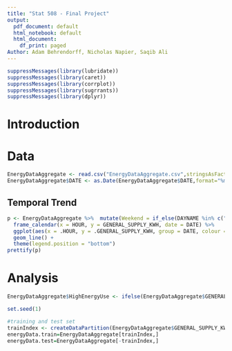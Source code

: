 ```yaml
---
title: "Stat 508 - Final Project"
output:
  pdf_document: default
  html_notebook: default
  html_document:
    df_print: paged
Author: Adam Behrendorff, Nicholas Napier, Saqib Ali
---
```



```r
suppressMessages(library(lubridate))
suppressMessages(library(caret))
suppressMessages(library(corrplot))
suppressMessages(library(sugrrants))
suppressMessages(library(dplyr))

```

# Introduction

# Data

```r
EnergyDataAggregate <- read.csv("EnergyDataAggregate.csv",stringsAsFactors = FALSE)
EnergyDataAggregate$DATE <- as.Date(EnergyDataAggregate$DATE,format="%m/%d/%Y")
```




## Temporal Trend



```r
p <- EnergyDataAggregate %>%  mutate(Weekend = if_else(DAYNAME %in% c("Saturday", "Sunday"), "Weekend", "Weekday")) %>%
  frame_calendar(x = HOUR, y = GENERAL_SUPPLY_KWH, date = DATE) %>% 
  ggplot(aes(x = .HOUR, y = .GENERAL_SUPPLY_KWH, group = DATE, colour = Weekend)) +
  geom_line() +
  theme(legend.position = "bottom")
prettify(p)
```


# Analysis

```r



EnergyDataAggregate$HighEnergyUse <- ifelse(EnergyDataAggregate$GENERAL_SUPPLY_KWH>0.5,1,0)

set.seed(1)

#training and test set
trainIndex <- createDataPartition(EnergyDataAggregate$GENERAL_SUPPLY_KWH, p = .5, list = FALSE, times = 1)
energyData.train=EnergyDataAggregate[trainIndex,]
energyData.test=EnergyDataAggregate[-trainIndex,]

```

```r
```

